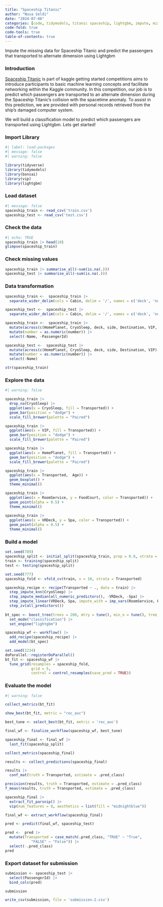 ```yaml
---
title: "Spaceship Titanic"
author: "Nusa Seldi"
date: "2024-07-08"
categories: [code, tidymodels, titanic spaceship, lightgbm, impute, missing data]
code-fold: true 
code-tools: true
table-of-contents: true
---
```


Impute the missing data for Spaceship Titanic and predict the passengers that transported to alternate dimension using Lightgbm

### Introduction

[Spaceship Titanic](https://www.kaggle.com/competitions/spaceship-titanic/overview) is part of kaggle getting started competitions aims to introduce participants to basic machine learning concepts and facilitate networking within the Kaggle community. In this competition, our job is to predict which passengers are transported to an alternate dimension during the Spaceship Titanic's collision with the spacetime anomaly. To assist in this prediction, we are provided with personal records retrieved from the ship's damaged computer system.

We will build a classification model to predict which passengers are transported using Lightgbm. Lets get started!

### Import Library

```r
#| label: load-packages
#| message: false
#| warning: false

library(tidyverse)
library(tidymodels)
library(bonsai)
library(vip)
library(lightgbm)
```

### Load dataset

```r
#| message: false
spaceship_train <- read_csv('train.csv')
spaceship_test <- read_csv('test.csv')
```

### Check the data

```r
#| echo: TRUE
spaceship_train |> head(10)
glimpse(spaceship_train)
```

### Check missing values

```r
spaceship_train |> summarise_all(~sum(is.na(.))) 
spaceship_test |> summarise_all(~sum(is.na(.)))
```

### Data transformation

```r
spaceship_train <-  spaceship_train |> 
  separate_wider_delim(cols = Cabin, delim = '/', names = c('deck', 'number', 'side')) 

spaceship_test <-  spaceship_test |> 
  separate_wider_delim(cols = Cabin, delim = '/', names = c('deck', 'number', 'side'))  

spaceship_train <-  spaceship_train |> 
  mutate(across(c(HomePlanet, CryoSleep, deck, side, Destination, VIP, Transported), as.factor)) |> 
  mutate(number = as.numeric(number)) |> 
  select(-Name, -PassengerId)

spaceship_test <-  spaceship_test |> 
  mutate(across(c(HomePlanet, CryoSleep, deck, side, Destination, VIP), as.factor)) |> 
  mutate(number = as.numeric(number)) |> 
  select(-Name)

str(spaceship_train)
```

### Explore the data

```r
#| warning: false

spaceship_train |> 
  drop_na(CryoSleep) |> 
  ggplot(aes(x = CryoSleep, fill = Transported)) +
  geom_bar(position = "dodge") +
  scale_fill_brewer(palette = "Paired") 

spaceship_train |> 
  ggplot(aes(x = VIP, fill = Transported)) +
  geom_bar(position = "dodge") +
  scale_fill_brewer(palette = "Paired") 

spaceship_train |> 
  ggplot(aes(x = HomePlanet, fill = Transported)) +
  geom_bar(position = "dodge") +
  scale_fill_brewer(palette = "Paired") 

spaceship_train |> 
  ggplot(aes(x = Transported,  Age)) +
  geom_boxplot() +
  theme_minimal()

spaceship_train |> 
  ggplot(aes(x = RoomService, y = FoodCourt, color = Transported)) +
  geom_point(alpha = 0.5) +
  theme_minimal()
 
spaceship_train |> 
  ggplot(aes(x = VRDeck, y = Spa, color = Transported)) +
  geom_point(alpha = 0.5) +
  theme_minimal()
```

### Build a model

```r
set.seed(789)
spaceship_split <- initial_split(spaceship_train, prop = 0.8, strata = Transported)
train <- training(spaceship_split)
test <- testing(spaceship_split)

set.seed(777)
spaceship_fold <- vfold_cv(train, v = 10, strata = Transported)

spaceship_recipe <- recipe(Transported ~ ., data = train) |> 
  step_impute_knn(CryoSleep) |> 
  step_impute_median(all_numeric_predictors(), -VRDeck, -Spa) |> 
  step_impute_linear(VRDeck, Spa, impute_with = imp_vars(RoomService, FoodCourt, ShoppingMall)) |> 
  step_zv(all_predictors()) 
  
bt_spec <- boost_tree(trees = 200, mtry = tune(), min_n = tune(), tree_depth = tune()) |> 
  set_mode("classification") |> 
  set_engine("lightgbm")

spaceship_wf <- workflow() |> 
  add_recipe(spaceship_recipe) |> 
  add_model(bt_spec)

set.seed(1234)
doParallel::registerDoParallel()
bt_fit <- spaceship_wf |> 
  tune_grid(resamples = spaceship_fold,
            grid = 5,
            control = control_resamples(save_pred = TRUE))

```

### Evaluate the model

```r
#| warning: false

collect_metrics(bt_fit)

show_best(bt_fit, metric = "roc_auc")

best_tune <- select_best(bt_fit, metric = 'roc_auc')

final_wf <- finalize_workflow(spaceship_wf, best_tune)

spaceship_final <- final_wf |> 
  last_fit(spaceship_split)

collect_metrics(spaceship_final)

results <- collect_predictions(spaceship_final)

results |> 
  conf_mat(truth = Transported, estimate = .pred_class) 

precision(results, truth = Transported, estimate = .pred_class)
f_meas(results, truth = Transported, estimate = .pred_class)

spaceship_final |> 
  extract_fit_parsnip() |> 
  vip(num_features = 8, aesthetics = list(fill = "midnightblue"))

final_wf <- extract_workflow(spaceship_final)

pred <- predict(final_wf, spaceship_test)

pred <-  pred |> 
  mutate(Transported = case_match(.pred_class, "TRUE" ~ "True",
            "FALSE" ~ "False")) |> 
  select(-.pred_class)
pred
```

### Export dataset for submission

```r
submission <- spaceship_test |> 
  select(PassengerId) |> 
  bind_cols(pred) 

submission

write_csv(submission, file = 'submission-2.csv')
```
